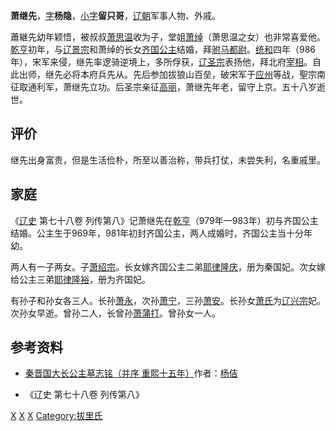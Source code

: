 {{NoteTA|
T=zh:蕭継先;zh-hans:萧继先;zh-hant:蕭繼先}}
'''萧继先'''，[[表字|字]]'''杨隐'''，[[乳名|小字]]'''留只哥'''，[[辽朝|辽朝]]军事人物、外戚。

蕭継先幼年颖悟，被叔叔[[萧思温|萧思温]]收为子，堂姐[[萧绰|萧绰]]（萧思温之女）也非常喜爱他。[[乾亨_(辽)|乾亨]]初年，与[[辽景宗|辽景宗]]和萧绰的长女[[齐国公主_(辽景宗)|齐国公主]]结婚，拜[[驸马都尉|驸马都尉]]。[[统和|统和]]四年（986年），宋军来侵，继先率逻骑逆境上，多所俘获，[[辽圣宗|辽圣宗]]表扬他，拜北府[[宰相|宰相]]。自此出师，继先必将本府兵先从。先后参加拔狼山百垒，破宋军于[[应州|应州]]等战，聖宗南征取通利军，萧继先立功。后圣宗亲征[[高丽|高丽]]，萧继先年老，留守上京。五十八岁逝世。

== 评价 ==
继先出身富贵，但是生活俭朴，所至以善治称，带兵打仗，未尝失利，名重戚里。

== 家庭 ==

《[[辽史|辽史]] 第七十八卷 列传第八》记萧继先在[[乾亨_(辽)|乾亨]]（979年—983年）初与齐国公主结婚。公主生于969年，981年初封齐国公主，两人成婚时，齐国公主当十分年幼。

两人有一子两女。子[[萧绍宗|萧绍宗]]。长女嫁齐国公主二弟[[耶律隆庆|耶律隆庆]]，册为秦国妃。次女嫁给公主三弟[[耶律隆裕|耶律隆裕]]，册为齐国妃。

有孙子和孙女各三人。长孙[[萧永|萧永]]，次孙[[萧宁|萧宁]]，三孙[[萧安|萧安]]。长孙女[[萧妃_(辽兴宗)|萧氏]]为[[辽兴宗|辽兴宗]]妃。次孙女早逝。曾孙二人，长曾孙[[萧蒲打|萧蒲打]]。曾孙女一人。

== 参考资料 ==
*[http://club.xilu.com/wave99/replyview-950484-16714.html 秦晋国大长公主墓志铭（并序 重熙十五年）]作者：[[杨佶|杨佶]]

*《辽史 第七十八卷 列传第八》

[[Category:辽朝军事人物|X]]
[[Category:辽朝官员|X]]
[[Category:辽朝驸马|X]]
[[Category:拔里氏|Category:拔里氏]]